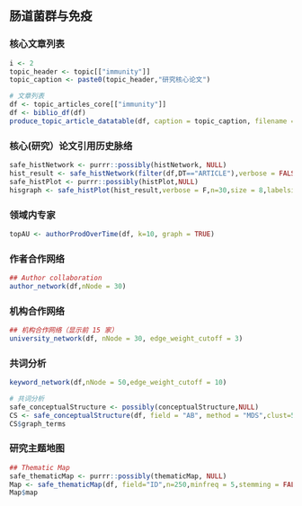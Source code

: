 ## 肠道菌群与免疫 {#immunity}

### 核心文章列表

```r
i <- 2
topic_header <- topic[["immunity"]]
topic_caption <- paste0(topic_header,"研究核心论文")

# 文章列表
df <- topic_articles_core[["immunity"]]
df <- biblio_df(df)
produce_topic_article_datatable(df, caption = topic_caption, filename = topic_caption)
```



### 核心(研究）论文引用历史脉络


```r
safe_histNetwork <- purrr::possibly(histNetwork, NULL)
hist_result <- safe_histNetwork(filter(df,DT=="ARTICLE"),verbose = FALSE)
safe_histPlot <- purrr::possibly(histPlot,NULL)
hisgraph <- safe_histPlot(hist_result,verbose = F,n=30,size = 8,labelsize = 3)
```

### 领域内专家  


```r
topAU <- authorProdOverTime(df, k=10, graph = TRUE)
```


### 作者合作网络

```r
## Author collaboration
author_network(df,nNode = 30)

```


### 机构合作网络


```r
## 机构合作网络（显示前 15 家）
university_network(df, nNode = 30, edge_weight_cutoff = 3)

```

### 共词分析


```r
keyword_network(df,nNode = 50,edge_weight_cutoff = 10)
```


```r
# 共词分析
safe_conceptualStructure <- possibly(conceptualStructure,NULL)
CS <- safe_conceptualStructure(df, field = "AB", method = "MDS",clust=5, minDegree = round(nrow(df)/5), stemming = FALSE, labelsize = 10, documents = 30,graph = FALSE)
CS$graph_terms
```

### 研究主题地图

```r
## Thematic Map
safe_thematicMap <- purrr::possibly(thematicMap, NULL)
Map <- safe_thematicMap(df, field="ID",n=250,minfreq = 5,stemming = FALSE,size = 0.5, n.labels = 3, repel = TRUE)
Map$map
```
